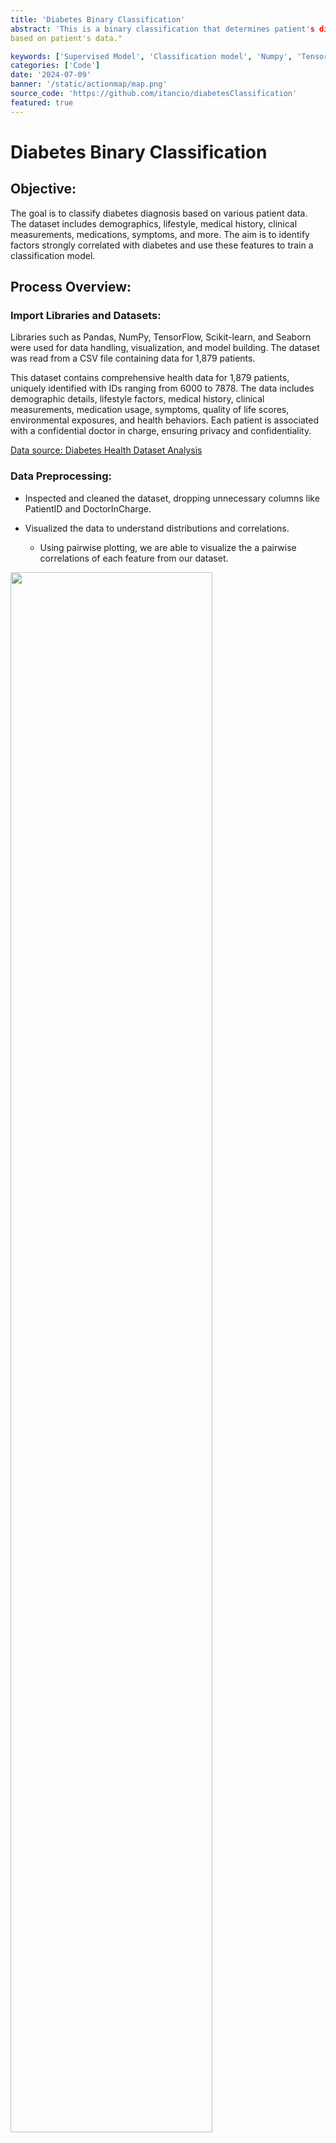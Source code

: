 ```yaml
---
title: 'Diabetes Binary Classification'
abstract: 'This is a binary classification that determines patient's diabetes diagnosis 
based on patient's data."

keywords: ['Supervised Model', 'Classification model', 'Numpy', 'Tensorflow', 'Pandas']
categories: ['Code']
date: '2024-07-09'
banner: '/static/actionmap/map.png'
source_code: 'https://github.com/itancio/diabetesClassification'
featured: true
---
```


# Diabetes Binary Classification


## Objective:
The goal is to classify diabetes diagnosis based on various patient data. The dataset includes demographics, lifestyle, medical history, clinical measurements, medications, symptoms, and more. The aim is to identify factors strongly correlated with diabetes and use these features to train a classification model.

## Process Overview:

### Import Libraries and Datasets:

Libraries such as Pandas, NumPy, TensorFlow, Scikit-learn, and Seaborn were used for data handling, visualization, and model building.
The dataset was read from a CSV file containing data for 1,879 patients.

This dataset contains comprehensive health data for 1,879 patients, uniquely identified with IDs ranging from 6000 to 7878. The data includes demographic details, lifestyle factors, medical history, clinical measurements, medication usage, symptoms, quality of life scores, environmental exposures, and health behaviors. Each patient is associated with a confidential doctor in charge, ensuring privacy and confidentiality.

[Data source: Diabetes Health Dataset Analysis](https://www.kaggle.com/datasets/rabieelkharoua/diabetes-health-dataset-analysis/data)

### Data Preprocessing:

* Inspected and cleaned the dataset, dropping unnecessary columns like PatientID and DoctorInCharge.
* Visualized the data to understand distributions and correlations.

  * Using pairwise plotting, we are able to visualize the a pairwise correlations of each feature from our dataset.
<img src="diabetes/diabetes2.png" width="80%"/>

  * A different way of seeing this relationship is this 3d plot that shows the relationships of three features. The most notable features include _Fasting Blood Sugar_, _Hb1Ac_ and their diagnoses.
<img src="diabetes/diabetes3.png" width="80%"/>

* Selected relevant features such as Age, BMI, SystolicBP, DiastolicBP, FastingBloodSugar, HbA1c, and SerumCreatinine.
* Scaled the data using MinMaxScaler to normalize feature values.

Before: The data show the info from the original dataset.
<img src="diabetes/diabetes4.png" width="80%"/>

After: Here shows the scaled versions of each features.
<img src="diabetes/diabetes5.png" width="80%"/>

### Model Training:
* Split the data into training (60%), cross-validation (20%), and test sets (20%).
* Trained multiple models, including Logistic Regression, Decision Trees, Random Forest, Gradient Boosting, AdaBoost, Extra Trees, XGBoost, and LightGBM.
* Evaluated models using accuracy metrics on the cross-validation set.
* Used polynomial features to improve model performance but found the optimal degree for minimal cross-validation mean square error.

### Model Selection and Evaluation:
The RandomForestClassifier was chosen as the optimal model based on cross-validation accuracy.
Adjusted the decision boundary to optimize performance, achieving an accuracy of 87.77%.


## Choices Made and Their Justification:

### Feature Selection:
Focused on clinically relevant features with strong correlation to diabetes, ensuring a meaningful input for models.

Here, we are showing the performance of different degrees of polynomials added in our linear model. (Blue line) We can see the the cross-validation 2nd degree polynomial can help data fit our model better.
<img src="diabetes/diabetes6.png" width="80%"/>

### Data Scaling:
Used MinMaxScaler to ensure all features were on a similar scale, which is crucial for the performance of many machine learning models.

### Model Selection:
Evaluated multiple models to find the best performer, ensuring robustness in the classification task. RandomForest was chosen for its high accuracy and general performance in classification problems.

### Cross-Validation:
Used to tune hyperparameters and select the best model, providing a reliable estimate of model performance.

## Improvements and Next Steps:

* **Feature Engineering**: Explore more sophisticated feature engineering techniques or interactions between features.
Consider domain-specific knowledge to create new features.
* Hyperparameter Tuning**: Perform a more extensive hyperparameter tuning for the selected models using grid search or Bayesian optimization.
* **Model Ensemble**: Combine multiple models to create an ensemble that could potentially improve performance over individual models.
* **Regularization**: Implement regularization techniques to prevent overfitting, especially for complex models like neural networks.
* **Further Validation**: Use additional validation techniques such as bootstrapping or k-fold cross-validation to ensure the model's robustness.

By following these steps, the model can be further refined and its performance potentially improved, ensuring better accuracy and reliability in diagnosing diabetes based on patient data.
